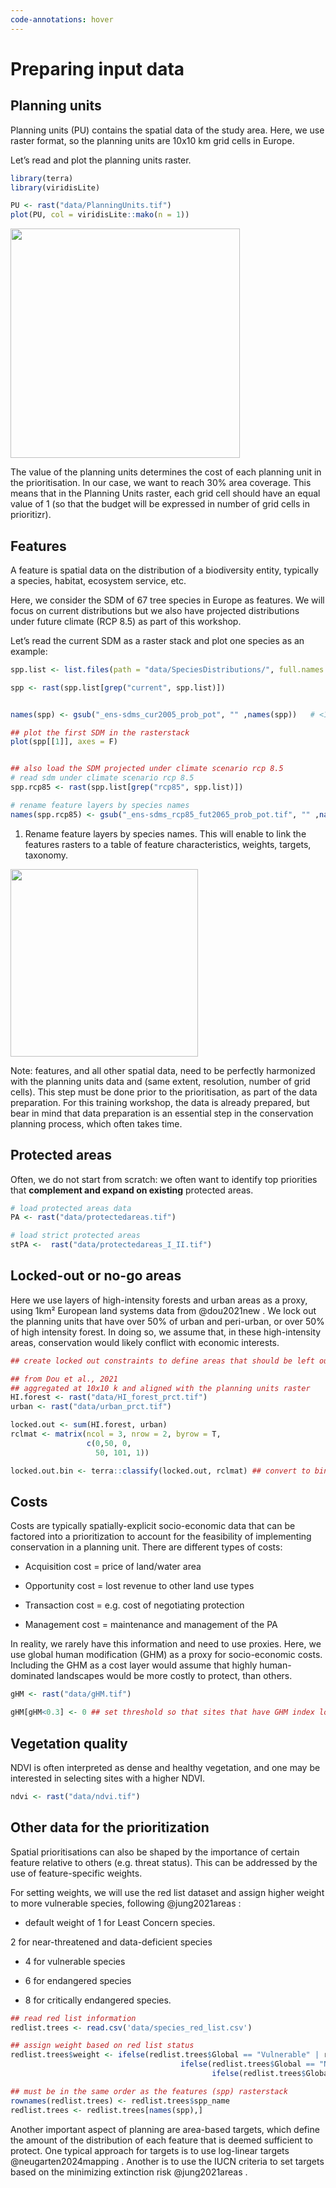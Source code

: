 ```yaml
---
code-annotations: hover
---
```


# Preparing input data {#sec-dataprep}

## Planning units

Planning units (PU) contains the spatial data of the study area. Here, we use raster format, so the planning units are 10x10 km grid cells in Europe.

Let's read and plot the planning units raster.

```r

library(terra)
library(viridisLite)

PU <- rast("data/PlanningUnits.tif")
plot(PU, col = viridisLite::mako(n = 1))
```

![](/figures/PUmap.png){width="367"}

The value of the planning units determines the cost of each planning unit in the prioritisation. In our case, we want to reach 30% area coverage. This means that in the Planning Units raster, each grid cell should have an equal value of 1 (so that the budget will be expressed in number of grid cells in prioritizr).

## Features

A feature is spatial data on the distribution of a biodiversity entity, typically a species, habitat, ecosystem service, etc.

Here, we consider the SDM of 67 tree species in Europe as features. We will focus on current distributions but we also have projected distributions under future climate (RCP 8.5) as part of this workshop.

Let's read the current SDM as a raster stack and plot one species as an example:

```r

spp.list <- list.files(path = "data/SpeciesDistributions/", full.names = T, recursive = T, pattern = "tif$")

spp <- rast(spp.list[grep("current", spp.list)])


names(spp) <- gsub("_ens-sdms_cur2005_prob_pot", "" ,names(spp))   # <1>

## plot the first SDM in the rasterstack
plot(spp[[1]], axes = F)


## also load the SDM projected under climate scenario rcp 8.5 
# read sdm under climate scenario rcp 8.5
spp.rcp85 <- rast(spp.list[grep("rcp85", spp.list)])

# rename feature layers by species names
names(spp.rcp85) <- gsub("_ens-sdms_rcp85_fut2065_prob_pot.tif", "" ,names(spp.rcp85))

```

1.  Rename feature layers by species names. This will enable to link the features rasters to a table of feature characteristics, weights, targets, taxonomy.

![](/figures/feature1.PNG){width="300"}

Note: features, and all other spatial data, need to be perfectly harmonized with the planning units data and (same extent, resolution, number of grid cells). This step must be done prior to the prioritisation, as part of the data preparation. For this training workshop, the data is already prepared, but bear in mind that data preparation is an essential step in the conservation planning process, which often takes time.

## Protected areas

Often, we do not start from scratch: we often want to identify top priorities that **complement and expand on existing** protected areas.

```r

# load protected areas data
PA <- rast("data/protectedareas.tif")

# load strict protected areas
stPA <-  rast("data/protectedareas_I_II.tif") 
```

## Locked-out or no-go areas

Here we use layers of high-intensity forests and urban areas as a proxy, using 1km² European land systems data from @dou2021new . We lock out the planning units that have over 50% of urban and peri-urban, or over 50% of high intensity forest. In doing so, we assume that, in these high-intensity areas, conservation would likely conflict with economic interests.

```r

## create locked out constraints to define areas that should be left out of the solution.

## from Dou et al., 2021
## aggregated at 10x10 k and aligned with the planning units raster
HI.forest <- rast("data/HI_forest_prct.tif")
urban <- rast("data/urban_prct.tif")

locked.out <- sum(HI.forest, urban)
rclmat <- matrix(ncol = 3, nrow = 2, byrow = T,
                 c(0,50, 0,
                   50, 101, 1))

locked.out.bin <- terra::classify(locked.out, rclmat) ## convert to binary : 1 = pu that have more than 50% coverage of urban and/or HI forest.

```

## Costs

Costs are typically spatially-explicit socio-economic data that can be factored into a prioritization to account for the feasibility of implementing conservation in a planning unit. There are different types of costs:

-   Acquisition cost = price of land/water area

-   Opportunity cost = lost revenue to other land use types

-   Transaction cost = e.g. cost of negotiating protection

-   Management cost = maintenance and management of the PA

In reality, we rarely have this information and need to use proxies. Here, we use global human modification (GHM) as a proxy for socio-economic costs. Including the GHM as a cost layer would assume that highly human-dominated landscapes would be more costly to protect, than others.

```r

gHM <- rast("data/gHM.tif")

gHM[gHM<0.3] <- 0 ## set threshold so that sites that have GHM index lower than specified threshold are not penalized
```

## Vegetation quality 

NDVI is often interpreted as dense and healthy vegetation, and one may be interested in selecting sites with a higher NDVI.

```r
ndvi <- rast("data/ndvi.tif")
```

## Other data for the prioritization

Spatial prioritisations can also be shaped by the importance of certain feature relative to others (e.g. threat status). This can be addressed by the use of feature-specific weights.

For setting weights, we will use the red list dataset and assign higher weight to more vulnerable species, following @jung2021areas :

-   default weight of 1 for Least Concern species.

2 for near-threatened and data-deficient species

-   4 for vulnerable species

-   6 for endangered species

-   8 for critically endangered species.

```r
 
## read red list information
redlist.trees <- read.csv('data/species_red_list.csv')

## assign weight based on red list status
redlist.trees$weight <- ifelse(redlist.trees$Global == "Vulnerable" | redlist.trees$Europe == "Vulnerable", 4,
                                      ifelse(redlist.trees$Global == "Near Threatened" | redlist.trees$Europe == "Near Threatened", 2,
                                             ifelse(redlist.trees$Global == "Data Deficient" | redlist.trees$Europe == "Data Deficient", 2, 1)))

## must be in the same order as the features (spp) rasterstack
rownames(redlist.trees) <- redlist.trees$spp_name
redlist.trees <- redlist.trees[names(spp),]

```

Another important aspect of planning are area-based targets, which define the amount of the distribution of each feature that is deemed sufficient to protect. One typical approach for targets is to use log-linear targets @neugarten2024mapping . Another is to use the IUCN criteria to set targets based on the minimizing extinction risk @jung2021areas .

